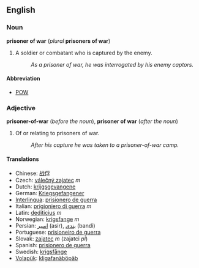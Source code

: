 ==English==
===Noun===
'''prisoner of war''' (''plural'' '''prisoners of war''')

#A soldier or combatant who is captured by the enemy.
#:''As a prisoner of war, he was interrogated by his enemy captors.''

====Abbreviation====
*[[POW]]

===Adjective===
'''prisoner-of-war''' (''before the noun''), '''prisoner of war''' (''after the noun'')
#Of or relating to prisoners of war.
#:''After his capture he was taken to a prisoner-of-war camp.''
 
====Translations====
*Chinese: [[战俘]]
*Czech: [[válečný zajatec]] ''m''
*Dutch: [[krijgsgevangene]]
*German: [[Kriegsgefangener]]
*[[Interlingua]]: [[prisionero de guerra]] 
*Italian: [[prigioniero di guerra]] ''m''
*Latin: [[dediticius]] ''m''
*Norwegian: [[krigsfange]] ''m''
*Persian: [[اسیر]] (asir), [[بندی]] (bandi)
*Portuguese: [[prisioneiro de guerra]]
*Slovak: [[zajatec]] ''m'' (zajatci ''pl'')
*Spanish: [[prisionero de guerra]] 
*Swedish: [[krigsfånge]] 
*[[Volapük]]: [[kligafanäböpäb]]